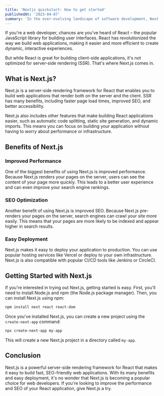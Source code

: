 ```yaml
---
title: 'Nextjs quickstart: How to get started'
publishedAt: '2023-04-07'
summary: 'In the ever-evolving landscape of software development, Next js is a must have for your toolbox.'
---
```


If you're a web developer, chances are you've heard of React – the popular JavaScript library for building user interfaces. React has revolutionized the way we build web applications, making it easier and more efficient to create dynamic, interactive experiences.

But while React is great for building client-side applications, it's not optimized for server-side rendering (SSR). That's where Next.js comes in.

## What is Next.js?

Next.js is a server-side rendering framework for React that enables you to build web applications that render both on the server and the client. SSR has many benefits, including faster page load times, improved SEO, and better accessibility.

Next.js also includes other features that make building React applications easier, such as automatic code splitting, static site generation, and dynamic imports. This means you can focus on building your application without having to worry about performance or infrastructure.

## Benefits of Next.js

### Improved Performance

One of the biggest benefits of using Next.js is improved performance. Because Next.js renders your pages on the server, users can see the content of your page more quickly. This leads to a better user experience and can even improve your search engine rankings.

### SEO Optimization

Another benefit of using Next.js is improved SEO. Because Next.js pre-renders your pages on the server, search engines can crawl your site more easily. This means that your pages are more likely to be indexed and appear higher in search results.

### Easy Deployment

Next.js makes it easy to deploy your application to production. You can use popular hosting services like Vercel or deploy to your own infrastructure. Next.js is also compatible with popular CI/CD tools like Jenkins or CircleCI.

## Getting Started with Next.js

If you're interested in trying out Next.js, getting started is easy. First, you'll need to install Node.js and npm (the Node.js package manager). Then, you can install Next.js using npm:

```bash
npm install next react react-dom
```

Once you've installed Next.js, you can create a new project using the `create-next-app` command:

```bash
npx create-next-app my-app
```

This will create a new Next.js project in a directory called `my-app`.

## Conclusion

Next.js is a powerful server-side rendering framework for React that makes it easy to build fast, SEO-friendly web applications. With its many benefits and easy deployment, it's no wonder that Next.js is becoming a popular choice for web developers. If you're looking to improve the performance and SEO of your React application, give Next.js a try.